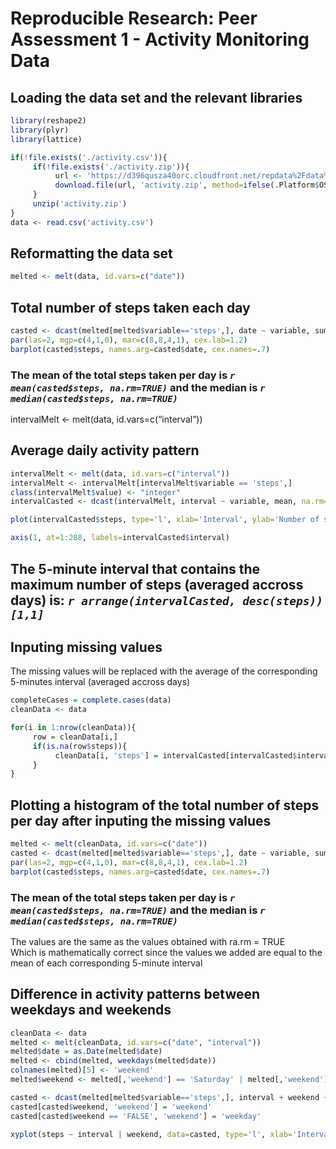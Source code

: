 Reproducible Research: Peer Assessment 1 - Activity Monitoring Data
===================================================================


## Loading the data set and the relevant libraries

```r
library(reshape2)
library(plyr)
library(lattice)

if(!file.exists('./activity.csv')){
     if(!file.exists('./activity.zip')){
          url <- 'https://d396qusza40orc.cloudfront.net/repdata%2Fdata%2Factivity.zip'
          download.file(url, 'activity.zip', method=ifelse(.Platform$OS.type=="windows", "internal", "curl"))
     }
     unzip('activity.zip')
}
data <- read.csv('activity.csv')

```

## Reformatting the data set
```r
melted <- melt(data, id.vars=c("date"))
```

## Total number of steps taken each day
```r
casted <- dcast(melted[melted$variable=='steps',], date ~ variable, sum)
par(las=2, mgp=c(4,1,0), mar=c(8,8,4,1), cex.lab=1.2)
barplot(casted$steps, names.arg=casted$date, cex.names=.7)
```

### The mean of the total steps taken per day is *`r mean(casted$steps, na.rm=TRUE)`* and the median is *`r median(casted$steps, na.rm=TRUE)`*

intervalMelt <- melt(data, id.vars=c("interval"))


## Average daily activity pattern
```r
intervalMelt <- melt(data, id.vars=c("interval"))
intervalMelt <- intervalMelt[intervalMelt$variable == 'steps',]
class(intervalMelt$value) <- "integer"
intervalCasted <- dcast(intervalMelt, interval ~ variable, mean, na.rm=TRUE)

plot(intervalCasted$steps, type='l', xlab='Interval', ylab='Number of steps mean', axes=FALSE)

axis(1, at=1:288, labels=intervalCasted$interval)
```

## The 5-minute interval that contains the maximum number of steps (averaged accross days) is: *`r arrange(intervalCasted, desc(steps))[1,1]`*  

## Inputing missing values
The missing values will be replaced with the average of the corresponding 5-minutes interval (averaged accross days)

```r
completeCases = complete.cases(data)
cleanData <- data

for(i in 1:nrow(cleanData)){
     row = cleanData[i,]
     if(is.na(row$steps)){
          cleanData[i, 'steps'] = intervalCasted[intervalCasted$interval == row$interval, 'steps']
     }
}

```


## Plotting a histogram of the total number of steps per day after inputing the missing values
```r
melted <- melt(cleanData, id.vars=c("date"))
casted <- dcast(melted[melted$variable=='steps',], date ~ variable, sum)
par(las=2, mgp=c(4,1,0), mar=c(8,8,4,1), cex.lab=1.2)
barplot(casted$steps, names.arg=casted$date, cex.names=.7)
```

### The mean of the total steps taken per day is *`r mean(casted$steps, na.rm=TRUE)`* and the median is *`r median(casted$steps, na.rm=TRUE)`*
The values are the same as the values obtained with ra.rm = TRUE  
Which is mathematically correct since the values we added are equal to the mean of each corresponding 5-minute interval 


## Difference in activity patterns between weekdays and weekends
```r
cleanData <- data
melted <- melt(cleanData, id.vars=c("date", "interval"))
melted$date = as.Date(melted$date)
melted <- cbind(melted, weekdays(melted$date))
colnames(melted)[5] <- 'weekend'
melted$weekend <- melted[,'weekend'] == 'Saturday' | melted[,'weekend'] == 'Sunday' 

casted <- dcast(melted[melted$variable=='steps',], interval + weekend ~ variable, mean, na.rm=TRUE)
casted[casted$weekend, 'weekend'] = 'weekend'
casted[casted$weekend == 'FALSE', 'weekend'] = 'weekday'

xyplot(steps ~ interval | weekend, data=casted, type='l', xlab='Interval', ylab='Number of steps')

```

